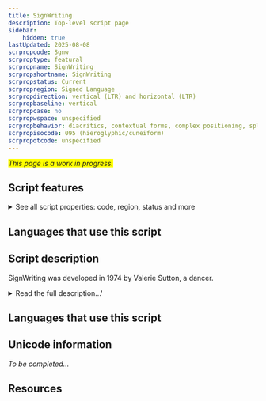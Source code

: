 ```yaml
---
title: SignWriting
description: Top-level script page
sidebar:
    hidden: true
lastUpdated: 2025-08-08
scrpropcode: Sgnw
scrproptype: featural
scrpropname: SignWriting
scrpropshortname: SignWriting
scrpropstatus: Current
scrpropregion: Signed Language
scrpropdirection: vertical (LTR) and horizontal (LTR)
scrpropbaseline: vertical
scrpropcase: no
scrpropwspace: unspecified
scrpropbehavior: diacritics, contextual forms, complex positioning, split graphs, required ligatures
scrpropisocode: 095 (hieroglyphic/cuneiform)
scrpropotcode: unspecified
---
```


<span style='background-color:yellow'>_This page is a work in progress._</span>


## Script features

<details>
<summary> See all script properties: code, region, status and more</summary>
<ScriptInfo />
</details>

## Languages that use this script

<WsList script='Sgnw' wsMax='5' />

## Script description

SignWriting was developed in 1974 by Valerie Sutton, a dancer.

<details>
<summary>Read the full description...'</summary>Two years earlier, Sutton had developed DanceWriting, a notation system for transcribing dance movements. She was asked by Lars von der Lieth, from the University of Copenhagen, to produce something similar for the purpose of writing down signed languages.

SignWriting is written by arranging visually iconic symbols representing the hands, face and body spatially on the page in a way that reflects the movements made by the signer during signing. Words can be written from the point of view of the signer or of the viewer, although they are more commonly written from the point of view of the signer.

A complete sign (or word) consists of multiple graphemes, arranged spatially rather than sequentially. The arrangement, or placement, of graphemes is contrastive; two signs may contain the same graphemes, but their arrangement within the sign determines its meaning.

The script uses a large number of diacritics. These have fixed positioning relative to the base sign but can change shape contextually. For example, the diacritics for shoulder raising and lowering change shape depending on whether they are attached to a torso symbol that is horizontal or shifted.

There are thought to be twenty-seven signed languages which can be written using SignWriting, but only twelve which regularly use the script, including French Sign Language, Norwegian Sign Language, and Brazilian Sign Language. Although other scripts have been created for writing signed languages (for example Stokoe Notation and SignFont Notation), SignWriting is the most widely used. It has been used to print newspapers, magazines, and books in a number of signed languages, as well as teaching materials, both for teaching Sign Language to a novice signer, and for teaching other school subjects to skilled signers .
</details>

## Languages that use this script

<WsList script='Sgnw' wsMax='5' />

## Unicode information

_To be completed..._

## Resources

<ScriptResources detailSummary='seemore' />

